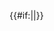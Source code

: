 <includeonly>{{#if:{{{1|}}}|{{{1}}}|}}</includeonly><noinclude>
{{doc}}
[[Category:Formatting templates|{{PAGENAME}}]]</noinclude>